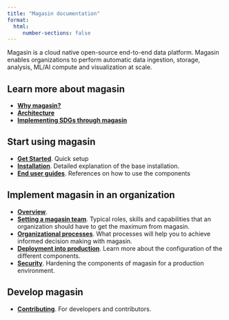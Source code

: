```yaml
---
title: "Magasin documentation"
format:
  html:
     number-sections: false
---
```


Magasin is a cloud native open-source end-to-end data platform.
Magasin enables organizations to perform automatic data ingestion, storage, analysis, ML/AI compute and visualization at scale.


## Learn more about magasin
* **[Why magasin?](why-magasin.qmd)**
* **[Architecture](architecture.qmd)**
* **[Implementing SDGs through magasin](sdgs.qmd)**

## Start using magasin
* **[Get Started](get-started/)**. Quick setup
* **[Installation](install/)**. Detailed explanation of the base installation.
* **[End user guides](./user-guides/index.qmd)**. References on how to use the components

## Implement magasin in an organization

* **[Overview](implement/index.qmd)**. 
* **[Setting a magasin team](./implement/magasin-team.qmd)**. Typical roles, skills and capabilities that an organization should have to get the maximum from magasin.
* **[Organizational processes](./implement/organizational-processes.qmd)**. What processes will help you to achieve informed decision making with magasin.
* **[Deployment into production](./implement/deployment.qmd)**. Learn more about the configuration of the different components.
* **[Security](./implement/security.qmd)**. Hardening the components of magasin for a production environment.

## Develop magasin

 * **[Contributing](contributing/)**. For developers and contributors.


